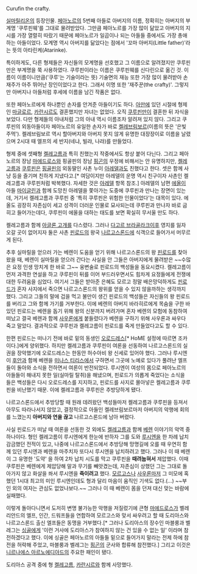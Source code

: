 Curufin the crafty.

[[실마릴리온]]의 등장인물. [[페아노르]]의 5번째 아들로 아버지의 이름, 정확히는 아버지의 부계명 '쿠루핀웨'를 그대로 물려받았다. 그만큼 페아노르를 가장 많이 닮았고 아버지의 지시를 가장 열렬히 따랐기 때문에 페아노르가 일곱이나 되는 아들들 중에서도 가장 총애하는 아들이었다. 모계명 역시 아버지를 닮았다는 점에서 '꼬마 아버지(Little father)'라는 뜻의 아타린케(Atarinke).

특이하게도, 다른 형제들은 자신들의 모계명을 선호했고 그 이름으로 알려졌지만 쿠루핀만은 부계명을 쭉 사용하였다. 쿠루핀이라는 이름은 쿠루핀웨를 신다린으로 옮긴 것. 이름이 이름이니만큼('쿠루'는 기술이라는 뜻) 기술면의 재능 또한 가장 많이 물려받아 손재주가 아주 뛰어난 장인이었다고 한다. 그래서 이명 또한 '재주꾼(the crafty)'. 그렇지만 아버지나 아들처럼 후세에 이름을 남긴 작품은 없다.

또한 페아노르에게 하나뿐인 손자를 안겨준 아들이기도 하다. [[아만]]에 있던 시절에 형제인 [[마글로르]], [[카란시르]]도 결혼했지만 자녀는 없었다. 오직 [[쿠루핀]]만이 결혼한 뒤 자식을 보았다. 다만 형제들의 아내처럼 그의 아내 역시 이름조차 알려져 있지 않다. 그리고 쿠루핀의 외동아들이자 페아노르의 유일한 손자가 바로 [[켈레브림보르]](이름의 뜻은 '은빛 주먹'). 켈레브림보르 역시 할아버지와 아버지 못지 않게 유명한 대장장이로 이름을 날렸으며 2시대 때 엘프의 세 반지(네냐, 빌랴, 나랴)를 만들었다.

형제 중에 셋째형 [[켈레고름]]과 특히 친했는지 작중에서도 항상 붙어 다닌다. 그리고 페아노르의 장남 [[마에드로스]]와 핑골핀의 장남 [[핑곤]]의 우정에 비해서는 안 유명하지만, [[켈레고름]]과 [[쿠루핀]]은 [[핑골핀]]의 외동딸인 사촌 누이 [[아레델]]과도 친했다고 한다. 셋은 함께 사냥 등을 즐기며 친하게 지냈다고.[* 여담이지만 아레델의 운명 역시 친구이자 사촌인 켈레고름과 쿠루핀처럼 박복했다. 자세한 것은 [[아레델]] 항목 참조.] 아레델의 남편 [[에올]]이 아들 [[마이글린]]과 함께 도망친 아레델을 쫓아가는 도중에 쿠루핀과 만나는 장면이 있는데, 거기서 켈레고름과 쿠루핀 중 '특히 쿠루핀은 위험한 인물이었다'는 대목이 있다. 에올도 굉장히 자존심이 세고 성격이 더러운 인물로 묘사되는데 쿠루핀과 만나자 바로 굽히고 들어가는데다, 쿠루핀이 에올을 대하는 태도를 보면 확실히 무서울 만도 하다. 

켈레고름과 함께 [[아글론 고개]]를 다스렸다. 그러나 [[다고르 브라골라크]]이후 영지를 잃자 오갈 곳이 없어지자 둘은 사촌 [[핀로드]]의 왕국 [[나르고스론드]]에 식객으로 들어가서 머무르게 된다.

추후 실마릴을 얻으러 가는 베렌이 도움을 얻기 위해 나르고스론드의 왕 [[핀로드]]를 찾아왔을 때, 베렌이 실마릴을 얻으러 간다는 사실을 안 그들은 아버지에게 물려받은 ~~수많은 요정 인생 망치게 한 바로 그~~ 웅변술로 핀로드의 백성들을 동요시켰다. 켈레고름이 먼저 과격한 연설을 하고 쿠루핀이 뒤를 이어 부드러우면서도 힘차게 요정들에게 전쟁에 대한 두려움을 심었다. 여기서 그들은 받아준 은혜도 모르고 정말 배은망덕하게도 [[핀로드]]가 혼자 사지에서 죽으면 나르고스론드의 왕위를 얻을 수 있지 않을까하는 생각까지 했다. 그리고 그들의 말에 겁을 먹고 불만이 생긴 핀로드의 백성들은 자신들의 왕 핀로드를 버리고 그와 함께 가기를 거부한다. 이에 베렌의 아버지 바라히르에게 목숨을 구한 바 있던 핀로드는 베렌을 돕기 위해 왕의 신분까지 버려가며 혼자 베렌의 모험에 동참하여 떠났고 결국 베렌과 함께 [[사우론]]에게 붙들렸다가 베렌을 구하기 위해 사우론과 싸우다 죽고 말았다. 결과적으로 쿠루핀과 켈레고름이 핀로드를 죽게 만들었다고도 할 수 있다.
 
한편 핀로드는 떠나기 전에 바로 밑의 동생인 [[오로드레스]][* HoME 설정에 따르면 조카이다.]에게 양위했다. 하지만 켈레고름과 쿠루핀이 여론을 선동하여 나르고스론드의 실권을 장악했기에 오로드레스는 한동안 허수아비 왕 신세로 있어야 했다. 그러나 루시엔이 [[후안]]과 함께 베렌을 [[미나스 티리스]]에서 구하면서 그곳에 노예로 있다가 풀려난 엘프들이 돌아와 소식을 전하면서 여론이 반전되었다. 루시엔이 여성의 몸으로 페아노르의 아들들이 해내지 못한 일(실마릴 탈취)을 해냈으며, 핀로드가 의롭게 죽었다는 소식을 들은 백성들은 다시 오로드레스를 지지하고, 핀로드를 사지로 몰아넣은 켈레고름과 쿠루핀을 비난했기 때문. 이에 켈레고름과 쿠루핀은 추방당하게 됐다.

나르고스론드에서 추방당할 때 원래 데려왔던 백성들마저 켈레고름과 쿠루핀을 등져서 아무도 따라나서지 않았고, 결정적으로 아들인 켈레브림보르마저 아버지의 악행에 회의를 느꼈는지 '''아버지와 연을 끊고''' 나르고스론드에 남아 버렸다. 

사실 핀로드가 떠날 때 여론을 선동한 것 외에도 [[켈레고름]]과 함께 [[베렌]] 이야기의 악역 중 하나이다. 형인 켈레고름이 루시엔에게 한눈에 반하자 그를 도와 [[루시엔]]을 한 차례 납치 감금했던 전적이 있고, 나중에 나르고스론드에서 추방당해 망명길에 오를 때 우연히 함께 있던 루시엔과 베렌을 마주치자 또다시 루시엔을 납치하려고 했다. 그러나 이 때 베렌이 그 유명한 '도약' 을 하여 2차 납치 시도를 막고 쿠루핀을 '''때려눕혀서''' 제압했다. 이때 쿠루핀은 베렌에게 제압당해 말과 무기를 빼앗겼는데, 자존심이 상했던 그는 그대로 돌아가지 않고 화살을 쏴서 루시엔을 '''죽이려고''' 했다. [[모르고스]]나 [[사우론]]마저 그 미모에 혹했던 1시대 최고의 미인 루시엔인데도 형과 달리 마음이 움직인 기색도 없다.(...) ~~부인 외의 여자는 관심도 없었나보다.~~ 그러나 이 때 베렌이 몸을 던져 대신 맞는 바람에 실패했다. 

이렇게 돌아다니면서 도저히 변명 불가능한 악행을 저질렀기에 큰형 [[마에드로스]]가 벨레리안드의 엘프, 인간, 드워프들을 연합하여 모르고스와 맞서 싸우려고 할 때 도리아스와 나르고스론드 출신 엘프들은 동맹을 거부했다.[* 그러나 도리아스의 장수인 마블룽과 벨레그는 [[싱골]]에게 '이런 거사에 도리아스가 참여하지 않는 건 있을 수 없는 일' 이라며 참전하겠다고 했다. 이에 싱골은 페아노르의 아들들 밑으로 들어가지 말라는 전제 하에 참전을 허락해 주었고, 마블룽과 벨레그는 [[핑곤]]의 군사와 합류해 참전했다.] 그리고 이것은 [[니르나에스 아르노에디아드]]의 주요한 패인이 됐다.

도리아스 공격 중에 형 [[켈레고름]], [[카란시르]]와 함께 사망했다. 
